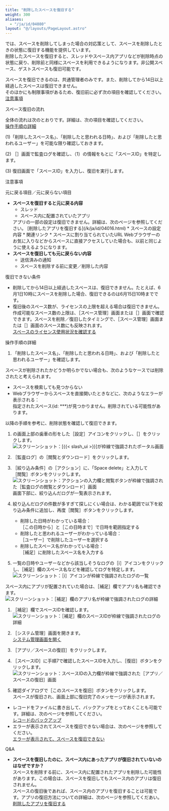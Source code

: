 ```yaml
---
title: "削除したスペースを復旧する"
weight: 300
aliases:
  - "/ja/id/04080"
layout: "@/layouts/PageLayout.astro"
---
```




<Kintone />では、スペースを削除してしまった場合の対応策として、スペースを削除したときの状態に復旧する機能を提供しています。  
削除したスペースを復旧すると、スレッドやスペース内アプリなどが削除時点の状態に戻り、削除前と同様にスペースを利用できるようになります。非公開スペース、ゲストスペースも復旧可能です。

スペースを復旧できるのは、<Slash />共通管理者のみです。また、削除してから14日以上経過したスペースは復旧できません。  
そのほかにも制限事項があるため、復旧前に必ず次の項目を確認してください。  
[注意事項](#space_admin_restore_space_20)

<Heading id="space_admin_restore_space_10">スペース復旧の流れ</Heading>

全体の流れは次のとおりです。詳細は、次の項目を確認してください。  
[操作手順の詳細](#space_admin_restore_space_30)

(1)「削除したスペース名」、「削除したと思われる日時」、および「削除したと思われるユーザー」を可能な限り確認しておきます。

(2) <Wovn>［<SlashUi />］</Wovn>画面で監査ログを確認し、（1）の情報をもとに「スペースID」を特定します。

(3) 復旧画面で「スペースID」を入力し、復旧を実行します。

<Heading id="space_admin_restore_space_20">注意事項</Heading>

<Heading level={3} id="space_admin_restore_space_2010">元に戻る項目／元に戻らない項目</Heading>

* **スペースを復旧すると元に戻る内容**
  * スレッド
  * スペース内に配置されていたアプリ
  <Warning>  
  アプリの一部の設定は復旧できません。詳細は、次のページを参照してください。  
  [削除したアプリを復旧する](/k/ja/id/04016.html)
  </Warning>
  * スペースの設定内容
  * 関連リンク
  * スペースに割り当てられていたURL  
    Webブラウザーのお気に入りなどからスペースに直接アクセスしていた場合も、以前と同じように使えるようになります。
* **スペースを復旧しても元に戻らない内容**
  * 送信済みの通知
  * スペースを削除する前に変更／削除した内容

<Heading level={3} id="space_admin_restore_space_2020">復旧できない条件</Heading>

* 削除してから14日以上経過したスペースは、復旧できません。たとえば、6月1日10時にスペースを削除した場合、復旧できるのは6月15日10時までです。
* 復旧後のスペース数が、ライセンスの上限を超える場合は復旧できません。  
  作成可能なスペース数の上限は、<Wovn>［スペース管理］</Wovn>画面または<Wovn>［<SlashUi />］</Wovn>画面で確認できます。スペースを削除／復旧したタイミングで、<Wovn>［スペース管理］</Wovn>画面または<Wovn>［<SlashUi />］</Wovn>画面のスペース数にも反映されます。  
  [スペースのライセンス使用状況を確認する](/k/ja/id/04073.html#space_admin_manage_spaces_20)

<Heading id="space_admin_restore_space_30">操作手順の詳細</Heading>

1. 「削除したスペース名」、「削除したと思われる日時」、および「削除したと思われるユーザー」を確認します。
  <Hint>
  スペースが削除されたかどうか明らかでない場合も、次のようなケースでは削除されたと考えられます。

   * スペースを検索しても見つからない
   * Webブラウザーからスペースを直接開いたときなどに、次のようなエラーが表示される：  
     指定されたスペース(id: \*\*\*)が見つかりません。削除されている可能性があります。

  以降の手順を参考に、削除状態を確認して復旧できます。
  </Hint>

1. <Kintone />の画面上部の歯車の形をした<Wovn>［設定］</Wovn>アイコンをクリックし、<Wovn>［<SlashUi />］</Wovn>をクリックします。
   <Img src="/k/kintone/img-ja/restore_space_img01.png" alt="スクリーンショット：[{{&lt; slash_ui &gt;}}]が枠線で強調されたポータル画面" />

1. <Wovn>［監査ログ］</Wovn>の<Wovn>［閲覧とダウンロード］</Wovn>をクリックします。

1. <Wovn>［絞り込み条件］</Wovn>の<Wovn>［アクション］</Wovn>に、「Space delete」と入力して<Wovn>［閲覧］</Wovn>ボタンをクリックします。
   <Img src="/k/kintone/img-ja/restore_space_img03.png" alt="スクリーンショット：アクションの入力欄と閲覧ボタンが枠線で強調された［監査ログの閲覧とダウンロード］画面" />
  画面下部に、絞り込んだログが一覧表示されます。

1. 絞り込んだログの件数が多すぎて探しにくい場合は、わかる範囲で以下を絞り込み条件に追加し、再度<Wovn>［閲覧］</Wovn>ボタンをクリックします。

    * 削除した日時がわかっている場合：  
      <Wovn>［この日時から］</Wovn>と<Wovn>［この日時まで］</Wovn>で日時を範囲指定する
    * 削除したと思われるユーザーがわかっている場合：  
      <Wovn>［ユーザー］</Wovn>で削除したユーザーを選択する
    * 削除したスペース名がわかっている場合：  
      <Wovn>［補足］</Wovn>に削除したスペース名を入力する

1. 一覧の日時やユーザーなどから該当しそうなログの<Wovn>［i］</Wovn>アイコンをクリックし、<Wovn>［補足］</Wovn>欄のスペース名などを確認してログを特定します。
   <Img src="/k/kintone/img-ja/restore_space_img06.png" alt="スクリーンショット：［i］アイコンが枠線で強調されたログの一覧" />
  <Note>

  スペース内にアプリが配置されていた場合は、<Wovn>［補足］</Wovn>欄でアプリ名も確認できます。
   <Img src="/k/kintone/img-ja/restore_space_img07.png" alt="スクリーンショット：［補足］欄のアプリ名が枠線で強調されたログの詳細" />
  </Note>

1. <Wovn>［補足］</Wovn>欄でスペースIDを確認します。
   <Img src="/k/kintone/img-ja/restore_space_img04.png" alt="スクリーンショット：［補足］欄のスペースIDが枠線で強調されたログの詳細" />

1. <Wovn>［<Kintone />システム管理］</Wovn>画面を開きます。  
  [<Kintone />システム管理画面を開く](/k/ja/id/04046.html)

1. <Wovn>［アプリ／スペースの復旧］</Wovn>をクリックします。

1. <Wovn>［スペースID］</Wovn>に手順7で確認したスペースIDを入力し、<Wovn>［復旧］</Wovn>ボタンをクリックします。
   <Img src="/k/kintone/img-ja/restore_space_img05.png" alt="スクリーンショット：スペースIDの入力欄が枠線で強調された［アプリ／スペースの復旧］画面" />

1. 確認ダイアログで<Wovn>［このスペースを復旧］</Wovn>ボタンをクリックします。  
  スペースが復旧され、画面上部に復旧完了のメッセージが表示されます。

<Hint>

* レコードをファイルに書き出して、バックアップをとっておくことも可能です。詳細は、次のページを参照してください。  
  [レコードのバックアップ](/k/ja/id/04030.html)
* エラーが表示されてスペースを復旧できない場合は、次のページを参照してください。  
  [エラーが表示されて、スペースを復旧できない](/k/ja/id/040432.html)

</Hint>

<Heading id="space_admin_restore_space_50">Q&amp;A</Heading>

* **スペースを復旧したのに、スペース内にあったアプリが復旧されていないのはなぜですか？**  
  スペースを削除する前に、スペース内に配置されたアプリを削除した可能性があります。この場合は、スペースを復旧してもスペース内のアプリは復旧されません。  
  スペースの復旧後であれば、スペース内のアプリを復旧することは可能です。アプリの復旧方法についての詳細は、次のページを参照してくだあい。  
  [削除したアプリを復旧する](/k/ja/id/04016.html)
